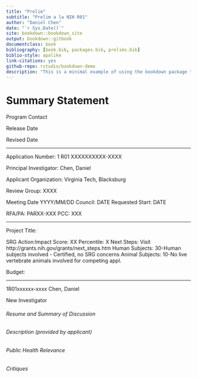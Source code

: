 ```yaml
--- 
title: "Prelim"
subtitle: "Prelim a la NIH R01"
author: "Daniel Chen"
date: "`r Sys.Date()`"
site: bookdown::bookdown_site
output: bookdown::gitbook
documentclass: book
bibliography: [book.bib, packages.bib, prelims.bib]
biblio-style: apalike
link-citations: yes
github-repo: rstudio/bookdown-demo
description: "This is a minimal example of using the bookdown package to write a book. The output format for this example is bookdown::gitbook."
---
```


# Summary Statement

Program Contact

Release Date

Revised Date

<hr />

Application Number: 1 R01 XXXXXXXXXX-XXXX

Principal Investigator: Chen, Daniel

Applicant Organization: Virginia Tech, Blacksburg

Review Group: XXXX

Meeting Date YYYY/MM/DD
Council: DATE
Requested Start: DATE

RFA/PA: PARXX-XXX
PCC: XXX

<hr />

Project Title:

SRG Action:Impact Score: XX Percentile: X
Next Steps: Visit http://grants.nih.gov/grants/next_steps.htm
Human Subjects: 30-Human subjects involved - Certified, no SRG concerns
Animal Subjects: 10-No live vertebrate animals involved for competing appl.

Budget:

<hr />

1R01xxxxxx-xxxx Chen, Daniel

New Investigator

###### Resume and Summary of Discussion

###### Description (provided by applicant)

###### Public Health Relevance

###### Critiques
